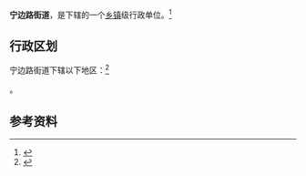{{中国乡级行政区|65/23/01/001/000}}

'''宁边路街道'''，是{{PRC admin/fullname|65/23/01/001/000|3}}下辖的一个[[乡镇|乡镇]]级行政单位。<ref>{{PRC admin/ref sgc|{{PRC admin/parent|65/23/01/001/000}}}}</ref>

== 行政区划 ==

宁边路街道下辖以下地区：<ref>{{PRC admin/ref sgc|65/23/01/001/000}}</ref>

{{PRC admin/children|65/23/01/001/000}}。

== 参考资料 ==

{{reflist}}

{{行政区划小作品}}
{{PRC admin/navcat|65/23/01/001/000}}